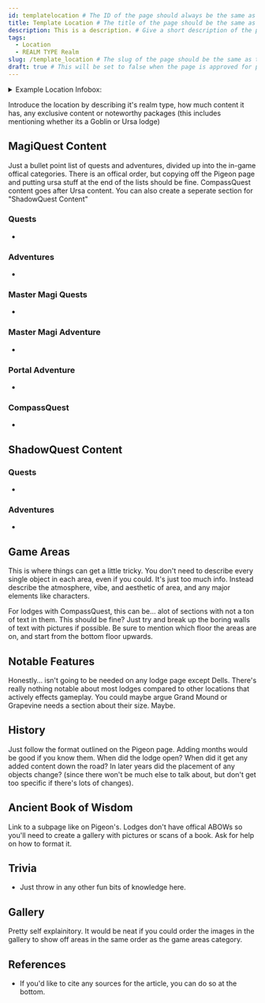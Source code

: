 ```yaml
---
id: templatelocation # The ID of the page should always be the same as the file name, just without the extension and any special characters
title: Template Location # The title of the page should be the same as the ID, but should be capitalized and formatted like a proper title
description: This is a description. # Give a short description of the page, can be a sentence or two and is mostly used for embeds
tags:
  - Location
  - REALM TYPE Realm
slug: /template_location # The slug of the page should be the same as the ID, but should be formatted like a URL with proper continuity & underscores
draft: true # This will be set to false when the page is approved for publishing. Do NOT edit this line unless you're a wiki admin & know what you're doing
---
```


<details>
  <summary>Example Location Infobox:</summary>
  | Example Town/City, State Abbreviation |
  | --- |
  | <img src="" alt="Describe the image here" width="268" hight="214.4" title="Describe the image here"></img> |

  | General Information |  |
  | --- | --- |
  | Realm Type | REALM TYPE Realm |
  | Version | VERSION |
  | Opening Date | Month Day, Year |
  | Status | Open/Closed |
  | Website | [example.com](http://example.com) |

  | Location Rune |
  | --- |
  | <img src="" alt="The LOCATION NAME realm rune found on the globals page." width="268" hight="248.083" title="The LOCATION NAME realm rune found on the globals page."></img> |
</details>

Introduce the location by describing it's realm type, how much content it has, any exclusive content or noteworthy packages (this includes mentioning whether its a Goblin or Ursa lodge)

## MagiQuest Content

Just a bullet point list of quests and adventures, divided up into the in-game offical categories. There is an offical order, but copying off the Pigeon page and putting ursa stuff at the end of the lists should be fine. CompassQuest content goes after Ursa content. You can also create a seperate section for "ShadowQuest Content"

### Quests

  - 

### Adventures

  - 

### Master Magi Quests

  - 

### Master Magi Adventure

  - 

### Portal Adventure

  - 

### CompassQuest

  - 

## ShadowQuest Content

### Quests

  - 

### Adventures

  - 

## Game Areas

This is where things can get a little tricky. You don't need to describe every single object in each area, even if you could. It's just too much info. Instead describe the atmosphere, vibe, and aesthetic of area, and any major elements like characters.

For lodges with CompassQuest, this can be… alot of sections with not a ton of text in them. This should be fine? Just try and break up the boring walls of text with pictures if possible. Be sure to mention which floor the areas are on, and start from the bottom floor upwards.

## Notable Features

Honestly… isn't going to be needed on any lodge page except Dells. There's really nothing notable about most lodges compared to other locations that actively effects gameplay. You could maybe argue Grand Mound or Grapevine needs a section about their size. Maybe.

## History

Just follow the format outlined on the Pigeon page. Adding months would be good if you know them. When did the lodge open? When did it get any added content down the road? In later years did the placement of any objects change? (since there won't be much else to talk about, but don't get too specific if there's lots of changes).

## Ancient Book of Wisdom

Link to a subpage like on Pigeon's. Lodges don't have offical ABOWs so you'll need to create a gallery with pictures or scans of a book. Ask for help on how to format it.

## Trivia

  - Just throw in any other fun bits of knowledge here.

## Gallery

Pretty self explainitory. It would be neat if you could order the images in the gallery to show off areas in the same order as the game areas category.

## References

  - If you'd like to cite any sources for the article, you can do so at the bottom.